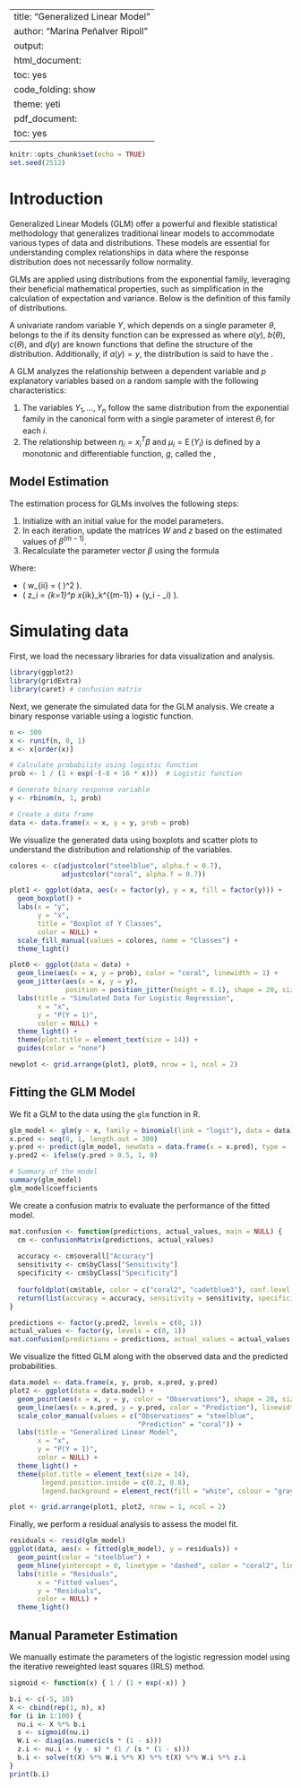 
---
title: "Generalized Linear Model"
author: "Marina Peñalver Ripoll"
output:
  html_document:
    toc: yes
    code_folding: show
    theme: yeti
  pdf_document:
    toc: yes
---


```r
knitr::opts_chunk$set(echo = TRUE)
set.seed(2512)
```

# Introduction

Generalized Linear Models (GLM) offer a powerful and flexible statistical methodology that generalizes traditional linear models to accommodate various types of data and distributions. These models are essential for understanding complex relationships in data where the response distribution does not necessarily follow normality.

GLMs are applied using distributions from the exponential family, leveraging their beneficial mathematical properties, such as simplification in the calculation of expectation and variance. Below is the definition of this family of distributions.


A univariate random variable $Y$, which depends on a single parameter $\theta$, belongs to the \textit{exponential family} if its density function can be expressed as
\begin{equation*}
    f(y, \theta) = \exp\left\{a(y)b(\theta) + c(\theta) + d(y)\right\},
\end{equation*}
where $a(y)$, $b(\theta)$, $c(\theta)$, and $d(y)$ are known functions that define the structure of the distribution. Additionally, if $a(y) = y$, the distribution is said to have the \textit{canonical form}.

A GLM analyzes the relationship between a dependent variable and $p$ explanatory variables based on a random sample with the following characteristics:

1. The variables $Y_1, \dotsc, Y_n$ follow the same distribution from the exponential family in the canonical form with a single parameter of interest $\theta_i$ for each $i$.
2. The relationship between $\eta_i = x_i^T\beta$ and $\mu_i = \operatorname{E}(Y_i)$ is defined by a monotonic and differentiable function, $g$, called the \textit{link function},
\begin{equation}\label{eq:GLM:link}
    g(\mu_i) = x_i^T\beta.
\end{equation}

## Model Estimation

The estimation process for GLMs involves the following steps:

1. Initialize with an initial value for the model parameters.
2. In each iteration, update the matrices $W$ and $z$ based on the estimated values of $\beta^{(m-1)}$.
3. Recalculate the parameter vector $\beta$ using the formula
\begin{equation*}
    \beta^{(m)} = (\mathbf{X}^TW\mathbf{X})^{-1}\mathbf{X}^TWz.
\end{equation*}

Where:

- \( w_{ii} = \frac{1}{\operatorname{Var}(Y_i)} \left( \frac{\partial \mu_i}{\partial \eta_i} \right)^2 \).
- \( z_i = \sum_{k=1}^p x_{ik}\beta_k^{(m-1)} + (y_i - \mu_i) \frac{\partial\eta_i}{\partial \mu_i} \).


# Simulating data

First, we load the necessary libraries for data visualization and analysis.

```r
library(ggplot2)
library(gridExtra)
library(caret) # confusion matrix
```

Next, we generate the simulated data for the GLM analysis. We create a binary response variable using a logistic function.

```r
n <- 300  
x <- runif(n, 0, 1) 
x <- x[order(x)]

# Calculate probability using logistic function
prob <- 1 / (1 + exp(-(-8 + 16 * x)))  # Logistic function

# Generate binary response variable
y <- rbinom(n, 1, prob)  

# Create a data frame
data <- data.frame(x = x, y = y, prob = prob)
```


We visualize the generated data using boxplots and scatter plots to understand the distribution and relationship of the variables.

```r
colores <- c(adjustcolor("steelblue", alpha.f = 0.7), 
             adjustcolor("coral", alpha.f = 0.7))

plot1 <- ggplot(data, aes(x = factor(y), y = x, fill = factor(y))) +
  geom_boxplot() +
  labs(x = "y", 
       y = "x", 
       title = "Boxplot of Y Classes",
       color = NULL) +
  scale_fill_manual(values = colores, name = "Classes") +
  theme_light()

plot0 <- ggplot(data = data) +
  geom_line(aes(x = x, y = prob), color = "coral", linewidth = 1) +
  geom_jitter(aes(x = x, y = y), 
              position = position_jitter(height = 0.1), shape = 20, size = 2, color = "steelblue") +
  labs(title = "Simulated Data for Logistic Regression",
       x = "x",
       y = "P(Y = 1)",
       color = NULL) +
  theme_light() +
  theme(plot.title = element_text(size = 14)) +
  guides(color = "none")

newplot <- grid.arrange(plot1, plot0, nrow = 1, ncol = 2)
```



## Fitting the GLM Model

We fit a GLM to the data using the `glm` function in R.

```r
glm_model <- glm(y ~ x, family = binomial(link = "logit"), data = data)
x.pred <- seq(0, 1, length.out = 300)
y.pred <- predict(glm_model, newdata = data.frame(x = x.pred), type = 'response')
y.pred2 <- ifelse(y.pred > 0.5, 1, 0)

# Summary of the model
summary(glm_model)
glm_model$coefficients
```


We create a confusion matrix to evaluate the performance of the fitted model.

```r
mat.confusion <- function(predictions, actual_values, main = NULL) {
  cm <- confusionMatrix(predictions, actual_values)
  
  accuracy <- cm$overall["Accuracy"]
  sensitivity <- cm$byClass["Sensitivity"]
  specificity <- cm$byClass["Specificity"]
  
  fourfoldplot(cm$table, color = c("coral2", "cadetblue3"), conf.level = 0, main = main)
  return(list(accuracy = accuracy, sensitivity = sensitivity, specificity = specificity))
}

predictions <- factor(y.pred2, levels = c(0, 1))
actual_values <- factor(y, levels = c(0, 1))
mat.confusion(predictions = predictions, actual_values = actual_values, main = 'Confusion Matrix')
```


We visualize the fitted GLM along with the observed data and the predicted probabilities.

```r
data.model <- data.frame(x, y, prob, x.pred, y.pred)
plot2 <- ggplot(data = data.model) +
  geom_point(aes(x = x, y = y, color = "Observations"), shape = 20, size = 2) +
  geom_line(aes(x = x.pred, y = y.pred, color = "Prediction"), linewidth = 1) +
  scale_color_manual(values = c("Observations" = "steelblue",
                                "Prediction" = "coral")) +
  labs(title = "Generalized Linear Model",
       x = "x",
       y = "P(Y = 1)",
       color = NULL) +
  theme_light() +
  theme(plot.title = element_text(size = 14),
        legend.position.inside = c(0.2, 0.8),  
        legend.background = element_rect(fill = "white", colour = "gray50")) 

plot <- grid.arrange(plot1, plot2, nrow = 1, ncol = 2)
```



Finally, we perform a residual analysis to assess the model fit.

```r
residuals <- resid(glm_model)
ggplot(data, aes(x = fitted(glm_model), y = residuals)) +
  geom_point(color = "steelblue") + 
  geom_hline(yintercept = 0, linetype = "dashed", color = "coral2", linewidth = 1) +
  labs(title = "Residuals",
       x = "Fitted values",
       y = "Residuals",
       color = NULL) +
  theme_light()
```


## Manual Parameter Estimation

We manually estimate the parameters of the logistic regression model using the iterative reweighted least squares (IRLS) method.

```r
sigmoid <- function(x) { 1 / (1 + exp(-x)) }

b.i <- c(-5, 10)
X <- cbind(rep(1, n), x)
for (i in 1:100) {
  nu.i <- X %*% b.i
  s <- sigmoid(nu.i)
  W.i <- diag(as.numeric(s * (1 - s)))
  z.i <- nu.i + (y - s) * (1 / (s * (1 - s)))
  b.i <- solve(t(X) %*% W.i %*% X) %*% t(X) %*% W.i %*% z.i
}
print(b.i)
```



